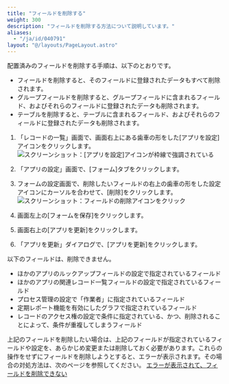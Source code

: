 ```yaml
---
title: "フィールドを削除する"
weight: 300
description: "フィールドを削除する方法について説明しています。"
aliases:
  - "/ja/id/040791"
layout: "@/layouts/PageLayout.astro"
---
```




配置済みのフィールドを削除する手順は、以下のとおりです。

<Warning>

* フィールドを削除すると、そのフィールドに登録されたデータもすべて削除されます。
* グループフィールドを削除すると、グループフィールドに含まれるフィールド、およびそれらのフィールドに登録されたデータも削除されます。
* テーブルを削除すると、テーブルに含まれるフィールド、およびそれらのフィールドに登録されたデータも削除されます。

</Warning>

1. 「レコードの一覧」画面で、画面右上にある歯車の形をした[アプリを設定]アイコンをクリックします。  
   <Img src="/k/kintone/img/settings_new_icon.png" alt="スクリーンショット：[アプリを設定]アイコンが枠線で強調されている" />

1. 「アプリの設定」画面で、[フォーム]タブをクリックします。

1. フォームの設定画面で、削除したいフィールドの右上の歯車の形をした設定アイコンにカーソルを合わせて、[削除]をクリックします。  
   <Img src="/k/kintone/img-ja/duplicate_delete_field_img02.png" alt="スクリーンショット：フィールドの削除アイコンをクリック" />

1. 画面左上の[フォームを保存]をクリックします。

1. 画面右上の[アプリを更新]をクリックします。

1. 「アプリを更新」ダイアログで、[アプリを更新]をクリックします。

<Note>

以下のフィールドは、削除できません。

* ほかのアプリのルックアップフィールドの設定で指定されているフィールド
* ほかのアプリの関連レコード一覧フィールドの設定で指定されているフィールド
* プロセス管理の設定で「作業者」に指定されているフィールド
* 定期レポート機能を有効にしたグラフで指定されているフィールド
* レコードのアクセス権の設定で条件に指定されている、かつ、削除されることによって、条件が重複してしまうフィールド

上記のフィールドを削除したい場合は、上記のフィールドが指定されているフィールドや設定を、あらかじめ変更または削除しておく必要があります。これらの操作をせずにフィールドを削除しようとすると、エラーが表示されます。その場合の対処方法は、次のページを参照してください。 
[エラーが表示されて、フィールドを削除できない](/k/ja/id/040792.html)

</Note>
